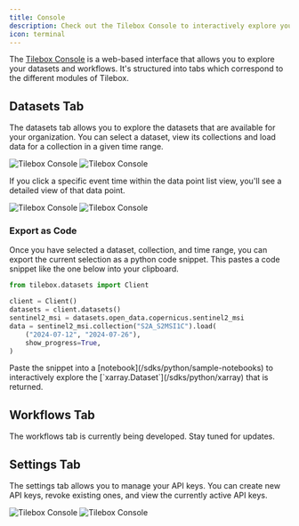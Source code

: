 ```yaml
---
title: Console
description: Check out the Tilebox Console to interactively explore your datasets and workflows
icon: terminal
---
```


The [Tilebox Console](https://console.tilebox.com) is a web-based interface that allows you to explore your datasets and workflows.
It's structured into tabs which correspond to the different modules of Tilebox.

## Datasets Tab

The datasets tab allows you to explore the datasets that are available for your organization. You can select a dataset,
view its collections and load data for a collection in a given time range.

<Frame>
  <img src="/assets/console/datasets-light.png" alt="Tilebox Console" className="dark:hidden" />
  <img src="/assets/console/datasets-dark.png" alt="Tilebox Console" className="hidden dark:block" />
</Frame>

If you click a specific event time within the data point list view, you'll see a detailed view of that data point.

<Frame>
  <img src="/assets/console/datapoint-light.png" alt="Tilebox Console" className="dark:hidden" />
  <img src="/assets/console/datapoint-dark.png" alt="Tilebox Console" className="hidden dark:block" />
</Frame>

### Export as Code

Once you have selected a dataset, collection, and time range, you can export the current selection as a python code snippet.
This pastes a code snippet like the one below into your clipboard.

```python
from tilebox.datasets import Client

client = Client()
datasets = client.datasets()
sentinel2_msi = datasets.open_data.copernicus.sentinel2_msi
data = sentinel2_msi.collection("S2A_S2MSI1C").load(
    ("2024-07-12", "2024-07-26"),
    show_progress=True,
)
```

<Tip>
  Paste the snippet into a [notebook](/sdks/python/sample-notebooks) to interactively explore the
  [`xarray.Dataset`](/sdks/python/xarray) that is returned.
</Tip>

## Workflows Tab

The workflows tab is currently being developed. Stay tuned for updates.

## Settings Tab

The settings tab allows you to manage your API keys. You can create new API keys, revoke existing ones, and view the currently active API keys.

<Frame>
  <img src="/assets/console/api-keys-light.png" alt="Tilebox Console" className="dark:hidden" />
  <img src="/assets/console/api-keys-dark.png" alt="Tilebox Console" className="hidden dark:block" />
</Frame>
